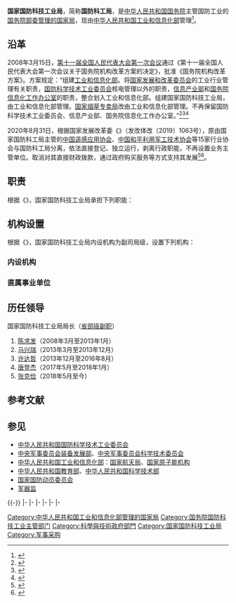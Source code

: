 {{Infobox PRCG
|机构名称=国家国防科技工业局
|标志1=National Emblem of the People's Republic of China (2).svg
|标志1说明=[[s:国务院关于国家行政机关和企业事业单位社会团体印章管理的规定|1999年规定]]：[[印章|印章]][[直径|直径]]4.5厘米，中央刊[[中华人民共和国国徽|国徽]]，由[[中华人民共和国国务院|国务院]]制发。
|职位1=局长 党组书记
|人员1=[[张克俭_(1961年)|张克俭]]
|职位2=副局长
|人员2=[[吴艳华|吴艳华]]、{{wrap}}[[徐占斌|徐占斌]]、{{wrap}}[[董保同|董保同]]、{{wrap}}[[李立功_(1966年)|李立功]]
|人数2=4
|业务上级=[[中华人民共和国工业和信息化部|中华人民共和国工业和信息化部]]
|组织上级=[[中华人民共和国国务院|中华人民共和国国务院]]
|机构类型=[[国务院部委管理的国家局|国务院部委管理的国家局]]
|行政级别=副部级
|中共本级 =中国共产党国家国防科技工业局党组
|本级纪检监察=[[中央纪律检查委员会国家监察委员会驻工业和信息化部纪检监察组|中央纪委国家监委驻工业和信息化部纪检监察组]]
|被接替者=[[中华人民共和国国防科学技术工业委员会|中华人民共和国国防科学技术工业委员会]]
|成立时间=2008年3月
|地址1 = [[北京市|北京市]][[海淀区|海淀区]]阜成路甲8号
|邮编1 = 100048
|官网 = {{URL|http://www.sastind.gov.cn/}}
|A={{PLA}}
|a=[[中央军委装备发展部|中央军委装备发展部]]
}}
{{中华人民共和国军事|collapsed=1}}

'''国家国防科技工业局'''，简称'''国防科工局'''，是[[中华人民共和国国务院|中华人民共和国国务院]]主管国防工业的[[国务院部委管理的国家局|国务院部委管理的国家局]]，现由[[中华人民共和国工业和信息化部|中华人民共和国工业和信息化部]]管理<ref name="官方简称">{{cite web|title=关于转发国务院机构简称的通知|url=http://www.gdllw.org/tzgg/201806/W020180622515099385181.pdf|accessdate=2018-11-25|author=国务院办公厅秘书局|publisher=广东老龄网|archiveurl=https://web.archive.org/web/20181125030045/http://www.gdllw.org/tzgg/201806/W020180622515099385181.pdf|archivedate=2018-11-25|dead-url=yes}}</ref>。

== 沿革 ==
2008年3月15日，[[第十一届全国人民代表大会#第一次会议|第十一届全国人民代表大会第一次会议]]通过《第十一届全国人民代表大会第一次会议关于国务院机构改革方案的决定》，批准《国务院机构改革方案》。方案规定：“组建[[中华人民共和国工业和信息化部|工业和信息化部]]。将[[中华人民共和国国家发展和改革委员会|国家发展和改革委员会]]的工业行业管理有关职责，[[中华人民共和国国防科学技术工业委员会|国防科学技术工业委员会]]核电管理以外的职责，[[中华人民共和国信息产业部|信息产业部]]和[[国务院信息化工作办公室|国务院信息化工作办公室]]的职责，整合划入工业和信息化部。组建国家国防科技工业局，由工业和信息化部管理。[[国家烟草专卖局|国家烟草专卖局]]改由工业和信息化部管理。不再保留国防科学技术工业委员会、信息产业部、国务院信息化工作办公室。”<ref>{{Cite web|title=关于国务院机构改革方案的说明——2008年3月11日在第十一届全国人民代表大会第一次会议上|url=http://www.npc.gov.cn/npc/xinwen/syxw/2008-03/12/content_1413911.htm|author=华建敏|date=2008-03-11|publisher=中国人大网|accessdate=2018年3月20日|archiveurl=https://web.archive.org/web/20180320170547/http://www.npc.gov.cn/npc/xinwen/syxw/2008-03/12/content_1413911.htm|archivedate=2018年3月20日|dead-url=yes}}</ref><ref>{{Cite web|title=两会授权发布：国务院机构改革方案|url=http://www.gov.cn/2008lh/content_921411.htm|date=2008-03-15|publisher=中国政府网|accessdate=2018-03-20|archivedate=2018-01-26|archiveurl=https://web.archive.org/web/20180126012934/http://www.gov.cn/2008lh/content_921411.htm|dead-url=no}}</ref><ref>{{Cite web|title=十一届人大一次会议关于国务院机构改革方案决定|url=http://www.gov.cn/2008lh/content_921283.htm|date=2008-03-15|publisher=中国政府网|accessdate=2018-03-20|archivedate=2018-03-20|archiveurl=https://web.archive.org/web/20180320172551/http://www.gov.cn/2008lh/content_921283.htm|dead-url=no}}</ref>

2020年8月31日，根据国家发展改革委《{{s|关于全面推开行业协会商会与行政机关脱钩改革的实施意见}}》（发改体改〔2019〕1063号），原由国家国防科工局主管的[[中国遥感应用协会|中国遥感应用协会]]、[[中国和平利用军工技术协会|中国和平利用军工技术协会]]等15家行业协会与国防科工局分离，依法直接登记、独立运行，剥离行政职能，不再设置业务主管单位。取消对其直接财政拨款，通过政府购买服务等方式支持其发展<ref name="报道0102A">{{cite web|title=关于全面推开行业协会商会与行政机关脱钩改革的实施意见|url=http://www.gov.cn/xinwen/2019-06/17/content_5400947.htm|accessdate=2021-01-02|author=国家发展和改革委员会|website=中国政府网|language=zh-hans|archive-url=https://web.archive.org/web/20210116153951/http://www.gov.cn/xinwen/2019-06/17/content_5400947.htm|archive-date=2021-01-16|dead-url=no|location=北京}}</ref><ref name="报道0102B">{{cite web|title=关于做好全面推开全国性行业协会商会与行政机关脱钩改革工作的通知|url=http://www.gov.cn/xinwen/2019-06/21/content_5402133.htm|accessdate=2021-01-02|author=行业协会商会与行政机关脱钩联合工作组办公室|website=中国政府网|archive-url=https://web.archive.org/web/20210102100431/http://www.gov.cn/xinwen/2019-06/21/content_5402133.htm|archive-date=2021-01-02|dead-url=no}}</ref>。

== 职责 ==
根据《{{s|国家国防科技工业局职能配置、内设机构和人员编制规定}}》，国家国防科技工业局承担下列职能：
{{columns-list|2|
# 研究拟定国防科技工业和军转民发展的方针、政策和法律、法规；制定国防科技工业及行业管理规章；
# 组织研究和实施国防科技工业体制改革；组织军工企事业单位实施战略性重组；组织国防科技工业的结构、布局、能力调整、企业集团发展和企业改革工作；
# 研究制定国防科技工业的发展规划、结构布局、总体目标；组织编制国防科技工业建设、军转民规划和行业发展规划；
# 组织管理国防科技工业质量、安全、计量、标准、统计、档案、重大科研及其推广；
# 拟定核、航天、航空、船舶、兵器工业的产业和技术政策、发展规划，实施行业管理；指导军工电子的行业管理；负责国家核电建设、同位素生产和民用爆破器材生产流通的行政管理；
# 负责组织管理国防科技工业的对外交流与国际合作；代表中国政府参加有关国际组织及其有关活动；负责军工企事业单位的军品出口管理。
}}

== 机构设置 ==
根据《{{s|国家国防科技工业局职能配置、内设机构和人员编制规定}}》，国家国防科技工业局内设机构为副司局级，设置下列机构：
=== 内设机构 ===
{{columns-list|2|
* [[国家国防科技工业局办公室|办公室]]
* [[国家国防科技工业局政策法规司|政策法规司]]
* [[国家国防科技工业局体制改革司|体制改革司]]
* [[国家国防科技工业局综合计划司|综合计划司]]
* [[国家国防科技工业局经济协调司|经济协调司（民口配套办公室）]]
* [[国家国防科技工业局财务与审计司|财务与审计司]]
* [[国家国防科技工业局科技与质量司|科技与质量司]]
* [[国家国防科技工业局系统工程一司|系统工程一司（国家航天局系统工程司）]]
* [[国家国防科技工业局系统工程二司|系统工程二司（国家原子能机构系统工程司、国家核事故应急办公室、核电办公室）]]
* [[国家国防科技工业局系统工程三司|系统工程三司（船舶行业管理办公室）]]
* [[国家国防科技工业局安全生产监督管理局|安全生产监督管理局（民爆器材监督管理局）]]
* [[国家国防科技工业局安全保密局|安全保密局]]
* [[国家国防科技工业局国际合作司|国际合作司]]
* [[国家国防科技工业局人事教育司|人事教育司]]
* [[中国共产党国家国防科技工业局机关委员会|机关党委]]
* [[国家国防科技工业局离退休干部局|离退休干部局]]
}}

=== 直属事业单位 ===
{{columns-list|2|
* [[国家国防科技工业局信息中心|信息中心]]
* [[国家国防科技工业局新闻宣传中心|新闻宣传中心（国家航天局新闻宣传中心）]]
* [[国家国防科技工业局老干部活动中心|老干部活动中心]]
* [[国家航天局探月与航天工程中心|国家航天局探月与航天工程中心（国家国防科技工业局探月与航天工程中心）]]
* [[国家国防科技工业局军用核设施核安全技术审评监督中心|军用核设施核安全技术审评监督中心（国家国防科技工业局核技术支持中心、国家原子能机构核技术支持中心）]]
* [[国家国防科技工业局西南核设施安全中心|西南核设施安全中心]]
* [[国家国防科技工业局西北核安全中心|西北核安全中心]]
* [[国家国防科技工业局军工项目审核中心|军工项目审核中心]]
* [[国家国防科技工业局军工保密资格审查认证中心|军工保密资格审查认证中心]]
* [[国家国防科技工业局经济技术发展中心|经济技术发展中心]]
* [[国家国防科技工业局重大专项工程中心|重大专项工程中心]]
* [[国家国防科技工业局核应急响应技术支持中心|核应急响应技术支持中心（国家核应急响应技术支持中心）]]
* [[国家核安保技术中心|国家核安保技术中心]]
}}

== 历任领导 ==
; 国家国防科技工业局局长（[[省部级副职|省部级副职]]）
# [[陈求发|陈求发]]（2008年3月至2013年1月）
# [[马兴瑞|马兴瑞]]（2013年3月至2013年12月）
# [[许达哲|许达哲]]（2013年12月至2016年8月）
# [[唐登杰|唐登杰]]（2017年5月至2018年1月）
# [[张克俭_(1961年)|张克俭]]（2018年5月至今）

== 参考文献 ==
{{Reflist}}

== 参见 ==
*[[中华人民共和国国防科学技术工业委员会|中华人民共和国国防科学技术工业委员会]]
*[[中央军事委员会装备发展部|中央军事委员会装备发展部]]、[[中央军事委员会科学技术委员会|中央军事委员会科学技术委员会]]
*[[中华人民共和国工业和信息化部|中华人民共和国工业和信息化部]]：[[国家航天局|国家航天局]]、[[国家原子能机构|国家原子能机构]]
*[[中华人民共和国教育部|中华人民共和国教育部]]、[[中华人民共和国科学技术部|中华人民共和国科学技术部]]
*[[国家国防动员委员会|国家国防动员委员会]]
*[[军器监|军器监]]

{{-}}
{{s-start}}
{{s-off|[[国务院部委管理的国家局|国务院部委管理的国家局]]}}
{{s-before|[[中华人民共和国国防科学技术工业委员会|中华人民共和国国防科学技术工业委员会]]|rows=7}}
{{s-title|国务院国防工业行政主管部门|2008年3月15日至今}}
{{s-inc|rows=7}}
|-
{{s-title|国务院核工业行政主管部门|2008年3月15日至今}}
|-
{{s-title|国务院航天工业行政主管部门|2008年3月15日至今}}
|-
{{s-title|国务院航空工业行政主管部门|2008年3月15日至今}}
|-
{{s-title|国务院船舶工业行政主管部门|2008年3月15日至今}}
|-
{{s-title|国务院兵器工业行政主管部门|2008年3月15日至今}}
|-
{{s-title|国务院国防固定资产投资与规划主管部门|2008年3月15日至今}}
{{s-end}}
{{国务院}}

[[Category:中华人民共和国工业和信息化部管理的国家局|Category:中华人民共和国工业和信息化部管理的国家局]]
[[Category:国务院国防科技工业主管部门|Category:国务院国防科技工业主管部门]]
[[Category:科學與技術政府部門|Category:科學與技術政府部門]]
[[Category:国家国防科技工业局|Category:国家国防科技工业局]]
[[Category:军事采购|Category:军事采购]]